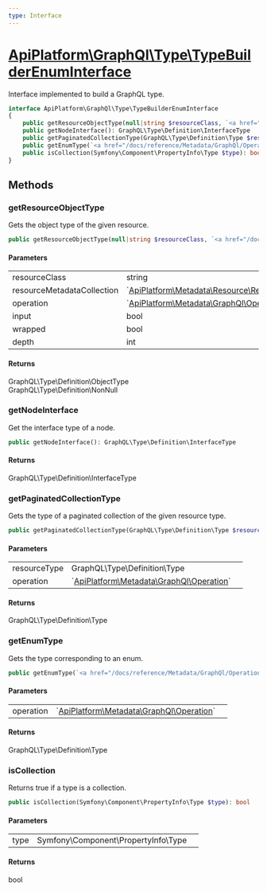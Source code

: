 ```yaml
---
type: Interface
---
```


# [ApiPlatform\GraphQl\Type\TypeBuilderEnumInterface](/docs/reference/GraphQl/Type/TypeBuilderEnumInterface)

Interface implemented to build a GraphQL type.


```php
interface ApiPlatform\GraphQl\Type\TypeBuilderEnumInterface
{
    public getResourceObjectType(null|string $resourceClass, `<a href="/docs/reference/Metadata/Resource/ResourceMetadataCollection">ApiPlatform\Metadata\Resource\ResourceMetadataCollection</a>` $resourceMetadataCollection, `<a href="/docs/reference/Metadata/GraphQl/Operation">ApiPlatform\Metadata\GraphQl\Operation</a>` $operation, bool $input, bool $wrapped, int $depth): GraphQL\Type\Definition\ObjectType|GraphQL\Type\Definition\NonNull
    public getNodeInterface(): GraphQL\Type\Definition\InterfaceType
    public getPaginatedCollectionType(GraphQL\Type\Definition\Type $resourceType, `<a href="/docs/reference/Metadata/GraphQl/Operation">ApiPlatform\Metadata\GraphQl\Operation</a>` $operation): GraphQL\Type\Definition\Type
    public getEnumType(`<a href="/docs/reference/Metadata/GraphQl/Operation">ApiPlatform\Metadata\GraphQl\Operation</a>` $operation): GraphQL\Type\Definition\Type
    public isCollection(Symfony\Component\PropertyInfo\Type $type): bool
}
```
## Methods

### getResourceObjectType

Gets the object type of the given resource.

```php
public getResourceObjectType(null|string $resourceClass, `<a href="/docs/reference/Metadata/Resource/ResourceMetadataCollection">ApiPlatform\Metadata\Resource\ResourceMetadataCollection</a>` $resourceMetadataCollection, `<a href="/docs/reference/Metadata/GraphQl/Operation">ApiPlatform\Metadata\GraphQl\Operation</a>` $operation, bool $input, bool $wrapped, int $depth): GraphQL\Type\Definition\ObjectType|GraphQL\Type\Definition\NonNull
```

#### Parameters

<table><tbody>
<tr><td>resourceClass</td><td>string</td><td></td></tr><tr><td>resourceMetadataCollection</td><td>`<a href="/docs/reference/Metadata/Resource/ResourceMetadataCollection">ApiPlatform\Metadata\Resource\ResourceMetadataCollection</a>`</td><td></td></tr><tr><td>operation</td><td>`<a href="/docs/reference/Metadata/GraphQl/Operation">ApiPlatform\Metadata\GraphQl\Operation</a>`</td><td></td></tr><tr><td>input</td><td>bool</td><td></td></tr><tr><td>wrapped</td><td>bool</td><td></td></tr><tr><td>depth</td><td>int</td><td></td></tr>
</tbody>
</table>

#### Returns

GraphQL\Type\Definition\ObjectType<br />GraphQL\Type\Definition\NonNull

### getNodeInterface

Get the interface type of a node.

```php
public getNodeInterface(): GraphQL\Type\Definition\InterfaceType
```

#### Returns

GraphQL\Type\Definition\InterfaceType

### getPaginatedCollectionType

Gets the type of a paginated collection of the given resource type.

```php
public getPaginatedCollectionType(GraphQL\Type\Definition\Type $resourceType, `<a href="/docs/reference/Metadata/GraphQl/Operation">ApiPlatform\Metadata\GraphQl\Operation</a>` $operation): GraphQL\Type\Definition\Type
```

#### Parameters

<table><tbody>
<tr><td>resourceType</td><td>GraphQL\Type\Definition\Type</td><td></td></tr><tr><td>operation</td><td>`<a href="/docs/reference/Metadata/GraphQl/Operation">ApiPlatform\Metadata\GraphQl\Operation</a>`</td><td></td></tr>
</tbody>
</table>

#### Returns

GraphQL\Type\Definition\Type

### getEnumType

Gets the type corresponding to an enum.

```php
public getEnumType(`<a href="/docs/reference/Metadata/GraphQl/Operation">ApiPlatform\Metadata\GraphQl\Operation</a>` $operation): GraphQL\Type\Definition\Type
```

#### Parameters

<table><tbody>
<tr><td>operation</td><td>`<a href="/docs/reference/Metadata/GraphQl/Operation">ApiPlatform\Metadata\GraphQl\Operation</a>`</td><td></td></tr>
</tbody>
</table>

#### Returns

GraphQL\Type\Definition\Type

### isCollection

Returns true if a type is a collection.

```php
public isCollection(Symfony\Component\PropertyInfo\Type $type): bool
```

#### Parameters

<table><tbody>
<tr><td>type</td><td>Symfony\Component\PropertyInfo\Type</td><td></td></tr>
</tbody>
</table>

#### Returns

bool
